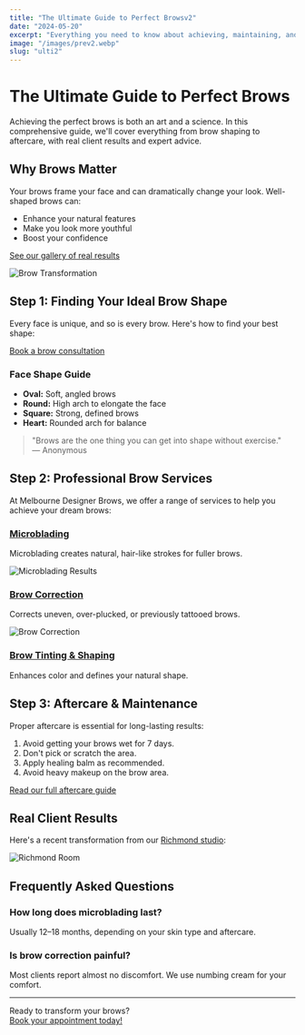 ```yaml
---
title: "The Ultimate Guide to Perfect Browsv2"
date: "2024-05-20"
excerpt: "Everything you need to know about achieving, maintaining, and styling the perfect brows—plus expert tips and real results."
image: "/images/prev2.webp"
slug: "ulti2"
---
```


# The Ultimate Guide to Perfect Brows

Achieving the perfect brows is both an art and a science. In this comprehensive guide, we'll cover everything from brow shaping to aftercare, with real client results and expert advice.

## Why Brows Matter

Your brows frame your face and can dramatically change your look. Well-shaped brows can:
- Enhance your natural features
- Make you look more youthful
- Boost your confidence

[See our gallery of real results](/gallery)

![Brow Transformation](/images/prev3.webp)

## Step 1: Finding Your Ideal Brow Shape

Every face is unique, and so is every brow. Here's how to find your best shape:

[Book a brow consultation](/contact)

### Face Shape Guide

- **Oval:** Soft, angled brows
- **Round:** High arch to elongate the face
- **Square:** Strong, defined brows
- **Heart:** Rounded arch for balance

> "Brows are the one thing you can get into shape without exercise."  
> — Anonymous

## Step 2: Professional Brow Services

At Melbourne Designer Brows, we offer a range of services to help you achieve your dream brows:

### [Microblading](/services/microblading)

Microblading creates natural, hair-like strokes for fuller brows.

![Microblading Results](/images/service-microblading.webp)

### [Brow Correction](/services/brow-corrections)

Corrects uneven, over-plucked, or previously tattooed brows.

![Brow Correction](/images/service-brow-correction.webp)

### [Brow Tinting & Shaping](/services/brow-tinting)

Enhances color and defines your natural shape.

## Step 3: Aftercare & Maintenance

Proper aftercare is essential for long-lasting results:

1. Avoid getting your brows wet for 7 days.
2. Don't pick or scratch the area.
3. Apply healing balm as recommended.
4. Avoid heavy makeup on the brow area.

[Read our full aftercare guide](/blog/microblading-aftercare)

## Real Client Results

Here's a recent transformation from our [Richmond studio](/locations):

![Richmond Room](/images/richmond-room.webp)

## Frequently Asked Questions

### How long does microblading last?
Usually 12–18 months, depending on your skin type and aftercare.

### Is brow correction painful?
Most clients report almost no discomfort. We use numbing cream for your comfort.

---

Ready to transform your brows?  
[Book your appointment today!](/book-now)